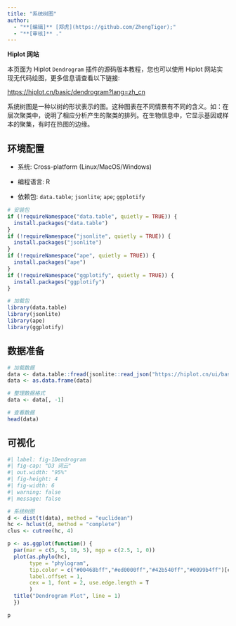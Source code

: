 ```yaml
---
title: "系统树图"
author:
  - "**[编辑]** [郑虎](https://github.com/ZhengTiger);"
  - "**[审核]** ."
---
```


::: callout-note
**Hiplot 网站**

本页面为 Hiplot `Dendrogram` 插件的源码版本教程，您也可以使用 Hiplot 网站实现无代码绘图，更多信息请查看以下链接:

<https://hiplot.cn/basic/dendrogram?lang=zh_cn>
:::

系统树图是一种以树的形状表示的图。这种图表在不同情景有不同的含义。如：在层次聚类中，说明了相应分析产生的聚类的排列。在生物信息中，它显示基因或样本的聚集，有时在热图的边缘。

## 环境配置

-   系统: Cross-platform (Linux/MacOS/Windows)

-   编程语言: R

-   依赖包: `data.table`; `jsonlite`; `ape`; `ggplotify`

```r
# 安装包
if (!requireNamespace("data.table", quietly = TRUE)) {
  install.packages("data.table")
}
if (!requireNamespace("jsonlite", quietly = TRUE)) {
  install.packages("jsonlite")
}
if (!requireNamespace("ape", quietly = TRUE)) {
  install.packages("ape")
}
if (!requireNamespace("ggplotify", quietly = TRUE)) {
  install.packages("ggplotify")
}

# 加载包
library(data.table)
library(jsonlite)
library(ape)
library(ggplotify)
```

## 数据准备

```r
# 加载数据
data <- data.table::fread(jsonlite::read_json("https://hiplot.cn/ui/basic/dendrogram/data.json")$exampleData$textarea[[1]])
data <- as.data.frame(data)

# 整理数据格式
data <- data[, -1]

# 查看数据
head(data)
```

## 可视化

```r
#| label: fig-1Dendrogram
#| fig-cap: "D3 词云"
#| out.width: "95%"
#| fig-height: 4
#| fig-width: 6
#| warning: false
#| message: false

# 系统树图
d <- dist(t(data), method = "euclidean")
hc <- hclust(d, method = "complete")
clus <- cutree(hc, 4)

p <- as.ggplot(function() {
  par(mar = c(5, 5, 10, 5), mgp = c(2.5, 1, 0))
  plot(as.phylo(hc),
       type = "phylogram",
       tip.color = c("#00468bff","#ed0000ff","#42b540ff","#0099b4ff")[clus], 
       label.offset = 1,
       cex = 1, font = 2, use.edge.length = T
       )
  title("Dendrogram Plot", line = 1)
  })

p
```


